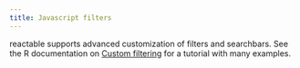```yaml
---
title: Javascript filters
---
```


reactable supports advanced customization of filters and searchbars.
See the R documentation on [Custom filtering](https://glin.github.io/reactable/articles/custom-filtering.html?q=filtermethod#column-filter-methods) for a tutorial with many examples.


